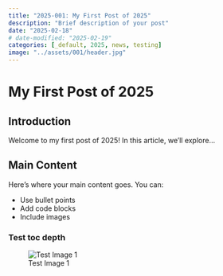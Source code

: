 ```yaml
---
title: "2025-001: My First Post of 2025"
description: "Brief description of your post"
date: "2025-02-18"
# date-modified: "2025-02-19"
categories: [_default, 2025, news, testing]
image: "../assets/001/header.jpg"
---
```


# My First Post of 2025

## Introduction

Welcome to my first post of 2025! In this article, we'll explore...

## Main Content

Here's where your main content goes. You can:

- Use bullet points
- Add code blocks
- Include images

### Test toc depth

![Test Image 1](../assets/001/img0.jpg)
